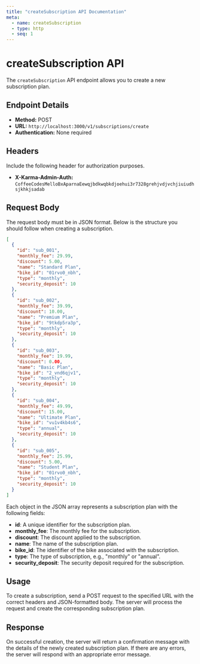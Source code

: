 ```yaml
---
title: "createSubscription API Documentation"
meta:
  - name: createSubscription
  - type: http
  - seq: 1
---
```


# createSubscription API

The `createSubscription` API endpoint allows you to create a new subscription plan.

## Endpoint Details

- **Method:** POST
- **URL:** `http://localhost:3000/v1/subscriptions/create`
- **Authentication:** None required

## Headers

Include the following header for authorization purposes.

- **X-Karma-Admin-Auth:** `CoffeeCodesMelloBxAparnaEewqjbdkwqbkdjoehui3r7328grehjvdjvchjiuiudhsjkhkjsadab`

## Request Body

The request body must be in JSON format. Below is the structure you should follow when creating a subscription.

```json
[
  {
    "id": "sub_001",
    "monthly_fee": 29.99,
    "discount": 5.00,
    "name": "Standard Plan",
    "bike_id": "01rvo0_nbh",
    "type": "monthly",
    "security_deposit": 10
  },
  {
    "id": "sub_002",
    "monthly_fee": 39.99,
    "discount": 10.00,
    "name": "Premium Plan",
    "bike_id": "9tkdp5ra3p",
    "type": "monthly",
    "security_deposit": 10
  },
  {
    "id": "sub_003",
    "monthly_fee": 19.99,
    "discount": 0.00,
    "name": "Basic Plan",
    "bike_id": "2_vnd6qjv1",
    "type": "monthly",
    "security_deposit": 10
  },
  {
    "id": "sub_004",
    "monthly_fee": 49.99,
    "discount": 15.00,
    "name": "Ultimate Plan",
    "bike_id": "vu1v4kb4s6",
    "type": "annual",
    "security_deposit": 10
  },
  {
    "id": "sub_005",
    "monthly_fee": 25.99,
    "discount": 5.00,
    "name": "Student Plan",
    "bike_id": "01rvo0_nbh",
    "type": "monthly",
    "security_deposit": 10
  }
]
```

Each object in the JSON array represents a subscription plan with the following fields:

- **id**: A unique identifier for the subscription plan.
- **monthly_fee**: The monthly fee for the subscription.
- **discount**: The discount applied to the subscription.
- **name**: The name of the subscription plan.
- **bike_id**: The identifier of the bike associated with the subscription.
- **type**: The type of subscription, e.g., "monthly" or "annual".
- **security_deposit**: The security deposit required for the subscription.

## Usage

To create a subscription, send a POST request to the specified URL with the correct headers and JSON-formatted body. The server will process the request and create the corresponding subscription plan.

## Response

On successful creation, the server will return a confirmation message with the details of the newly created subscription plan. If there are any errors, the server will respond with an appropriate error message.